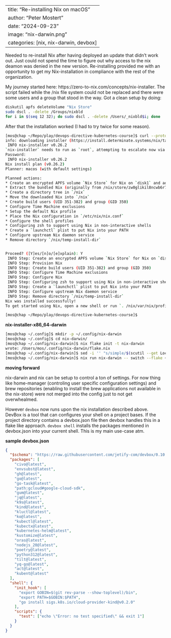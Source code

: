 
---
title: "Re-installing Nix on macOS"
author: "Peter Mostert"
date: "2024-09-23"
image: "nix-darwin.png"
categories: [nix, nix-darwin, devbox]
---

Needed to re-install Nix after having deployed an update that didn't work out. Just could not spend the time to figure out why access to the nix deamon was denied in the new version. Re-installing provided me with an opportunity to get my Nix-installation in compliance with the rest of the organization.

My journey started here: https://zero-to-nix.com/concepts/nix-installer.
The script failed while the /nix file system could not be replaced and there were some users and a group that stood in the way. Got a clean setup by doing:

```bash
diskutil apfs deleteVolume "Nix Store"
sudo dscl . -delete /Groups/nixbld
for i in $(seq 12 32); do sudo dscl . -delete /Users/_nixbld$i; done
```

After that the installation worked (I had to try twice for some reason).

```bash
[mos@chap ~/Repo/play/devops-directive-kubernetes-course]$ curl --proto '=https' --tlsv1.2 -sSf -L https://install.determinate.systems/nix | sh -s -- install
info: downloading installer (https://install.determinate.systems/nix/tag/v0.26.2/nix-installer-x86_64-darwin)
 INFO nix-installer v0.26.2
`nix-installer` needs to run as `root`, attempting to escalate now via `sudo`...
Password:
 INFO nix-installer v0.26.2
Nix install plan (v0.26.2)
Planner: macos (with default settings)

Planned actions:
* Create an encrypted APFS volume `Nix Store` for Nix on `disk1` and add it to `/etc/fstab` mounting on `/nix`
* Extract the bundled Nix (originally from /nix/store/zw0glikil8ncwb6r7bgdrilk50cval8i-nix-binary-tarball-2.24.7/nix-2.24.7-x86_64-darwin.tar.xz)
* Create a directory tree in `/nix`
* Move the downloaded Nix into `/nix`
* Create build users (UID 351-382) and group (GID 350)
* Configure Time Machine exclusions
* Setup the default Nix profile
* Place the Nix configuration in `/etc/nix/nix.conf`
* Configure the shell profiles
* Configuring zsh to support using Nix in non-interactive shells
* Create a `launchctl` plist to put Nix into your PATH
* Configure upstream Nix daemon service
* Remove directory `/nix/temp-install-dir`


Proceed? ([Y]es/[n]o/[e]xplain): Y
 INFO Step: Create an encrypted APFS volume `Nix Store` for Nix on `disk1` and add it to `/etc/fstab` mounting on `/nix`
 INFO Step: Provision Nix
 INFO Step: Create build users (UID 351-382) and group (GID 350)
 INFO Step: Configure Time Machine exclusions
 INFO Step: Configure Nix
 INFO Step: Configuring zsh to support using Nix in non-interactive shells
 INFO Step: Create a `launchctl` plist to put Nix into your PATH
 INFO Step: Configure upstream Nix daemon service
 INFO Step: Remove directory `/nix/temp-install-dir`
Nix was installed successfully!
To get started using Nix, open a new shell or run `. /nix/var/nix/profiles/default/etc/profile.d/nix-daemon.sh`

[mos@chap ~/Repo/play/devops-directive-kubernetes-course]$
```

**nix-installer-x86_64-darwin**

```bash
[mos@chap ~/.config]$ mkdir -p ~/.config/nix-darwin                                             (:|✔)  4:00PM
[mos@chap ~/.config]$ cd nix-darwin/                                                            (:|✔)  4:01PM
[mos@chap ~/.config/nix-darwin]$ nix flake init -t nix-darwin                                   (:|✔)  4:01PM
wrote: /Users/mos/.config/nix-darwin/flake.nix
[mos@chap ~/.config/nix-darwin]$ sed -i '' "s/simple/$(scutil --get LocalHostName)/" flake.nix  (:|✔)  4:02PM
[mos@chap ~/.config/nix-darwin]$ nix run nix-darwin -- switch --flake ~/.config/nix-darwin#chap
```

**moving forward**

nix-darwin and nix can be setup to control a ton of settings. For now thing like home-manager (controling user specific configuration settings) and brew repositories (enabling to install the brew applications not available in the nix-store) were not merged into the config just to not get overwhealmed.

However `devbox` now runs upon the nix installation described above. DevBox is a tool that can configures your shell on a project bases. If the project directory contains a devbox.json file then devbox handles this in a flake like approach. `devbox shell` installs the packages mentioned in devbox.json into your current shell. This is my main use-case atm.

**sample devbox.json**
```json
{
  "$schema": "https://raw.githubusercontent.com/jetify-com/devbox/0.10.7/.schema/devbox.schema.json",
  "packages": [
    "civo@latest",
    "envsubst@latest",
    "gh@latest",
    "go@latest",
    "go-task@latest",
    "path:gcloud#google-cloud-sdk",
    "gum@latest",
    "jq@latest",
    "k9s@latest",
    "kind@latest",
    "kluctl@latest",
    "ko@latest",
    "kubectl@latest",
    "kubectx@latest",
    "kubernetes-helm@latest",
    "kustomize@latest",
    "oras@latest",
    "nodejs_20@latest",
    "poetry@latest",
    "python312@latest",
    "tilt@latest",
    "yq-go@latest",
    "act@latest",
    "kubent@latest"
  ],
  "shell": {
    "init_hook": [
      "export GOBIN=$(git rev-parse --show-toplevel)/bin",
      "export PATH=$GOBIN:$PATH",
      "go install sigs.k8s.io/cloud-provider-kind@v0.2.0"
    ],
    "scripts": {
      "test": ["echo \"Error: no test specified\" && exit 1"]
    }
  }
}
```
